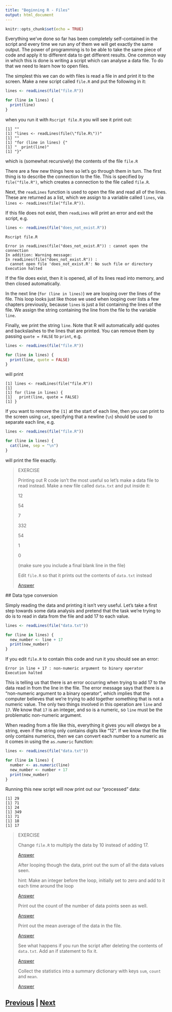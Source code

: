 ```yaml
---
title: "Beginning R - Files"
output: html_document
---
```


```r
knitr::opts_chunk$set(echo = TRUE)
```

Everything we've done so far has been completely self-contained in the 
script and every time we run any of them we will get exactly the same output. 
The power of programming is to be able to take the same piece of code and 
apply it to different data to get different results. One common way in 
which this is done is writing a script which can analyse a data file. 
To do that we need to learn how to open files.

The simplest this we can do with files is read a file in and print it 
to the screen. Make a new script called `file.R` and put the following in it:

```R
lines <- readLines(file("file.R"))

for (line in lines) {
  print(line)
}
```

when you run it with `Rscript file.R` you will see it print out:

```
[1] ""
[1] "lines <- readLines(file(\"file.R\"))"
[1] ""
[1] "for (line in lines) {"
[1] "  print(line)"
[1] "}"
```

which is (somewhat recursively) the contents of the file `file.R`

There are a few new things here so let's go through them in turn. The first 
thing is to describe the connection to the file. This is specified by
`file("file.R")`, which creates a connection to the file called `file.R`.

Next, the `readLines` function is used to open the file and read all 
of the lines. These are returned as a list, which we assign to a 
variable called `lines`, via `lines <- readLines(file("file.R"))`.

If this file does not exist, then `readLines` will print an error
and exit the script, e.g.

```R
lines <- readLines(file("does_not_exist.R"))
```

```
Rscript file.R

Error in readLines(file("does_not_exist.R")) : cannot open the connection
In addition: Warning message:
In readLines(file("does_not_exist.R")) :
  cannot open file 'does_not_exist.R': No such file or directory
Execution halted
```

If the file does exist, then it is opened, all of its lines read into 
memory, and then closed automatically.

In the next line (`for (line in lines)`) we are looping over the lines 
of the file. This loop looks just like those we used when looping over 
lists a few chapters previously, because `lines` is just a list containing
the lines of the file. We assign the string containing the line from the 
file to the variable `line`.

Finally, we print the string `line`. Note that R will automatically
add quotes and backslashes to the lines that are printed. You can 
remove them by passing `quote = FALSE` to `print`, e.g.

```R
lines <- readLines(file("file.R"))

for (line in lines) {
  print(line, quote = FALSE)
}
```

will print

```
[1] lines <- readLines(file("file.R"))
[1] 
[1] for (line in lines) {
[1]   print(line, quote = FALSE)
[1] }
```

If you want to remove the `[1]` at the start of each line, then you can print
to the screen using `cat`, specifying that a newline (`\n`) should be 
used to separate each line, e.g.

```R
lines <- readLines(file("file.R"))

for (line in lines) {
  cat(line, sep = "\n")
}
```

will print the file exactly.

> EXERCISE
>
> Printing out R code isn't the most useful so let's make a data 
> file to read instead. Make a new file called `data.txt` and put inside it:
> 
> 12
>
> 54
>
> 7
>
> 332
>
> 54
>
> 1
>
> 0
>
> (make sure you include a final blank line in the file)
>
> Edit `file.R` so that it prints out the contents of `data.txt` instead
>
> [Answer](files_answer01.html)

## Data type conversion

Simply reading the data and printing it isn't very useful. Let's take a 
first step towards some data analysis and pretend that the task we're 
trying to do is to read in data from the file and add 17 to each value.

```R
lines <- readLines(file("data.txt"))

for (line in lines) {
  new_number <- line + 17
  print(new_number)
}
```

If you edit `file.R` to contain this code and run it you should see an error:

```
Error in line + 17 : non-numeric argument to binary operator
Execution halted
```

This is telling us that there is an error occurring when trying to add 17 to the 
data read in from the line in the file. The error message says that there is
a "non-numeric argument to a binary operator", which implies that the computer 
believes that we're trying to add together something that is not a numeric
value. The only two things involved in this operation are `line` and `17`. 
We know that `17` is an integer, and so is a numeric, so `line` must be 
the problematic non-numeric argument.

When reading from a file like this, everything it gives you will *always* 
be a string, even if the string only contains digits like "12". If we know 
that the file only contains numerics, then we can convert each number 
to a numeric as it comes in using the `as.numeric` function: 

```R
lines <- readLines(file("data.txt"))

for (line in lines) {
  number <- as.numeric(line)
  new_number <- number + 17
  print(new_number)
}
```

Running this new script will now print out our "processed" data:

```
[1] 29
[1] 71
[1] 24
[1] 349
[1] 71
[1] 18
[1] 17
```

> EXERCISE
>
> Change `file.R` to multiply the data by 10 instead of adding 17.
>
> [Answer](files_answer02.html)
> 
> After looping though the data, print out the sum of all the data values seen.
>
> hint: Make an integer before the loop, initially set to zero and 
> add to it each time around the loop
> 
> [Answer](files_answer03.html)
>
> Print out the count of the number of data points seen as well.
>
> [Answer](files_answer04.html)
>
> Print out the mean average of the data in the file.
>
> [Answer](files_answer05.html)
>
> See what happens if you run the script after deleting the contents of `data.txt`. 
> Add an if statement to fix it.
>
> [Answer](files_answer06.html)
>
> Collect the statistics into a summary dictionary with keys `sum`, `count` and `mean`.
>
> [Answer](files_answer07.html)

## [Previous](dictionaries.html) | [Next](summary.html)
